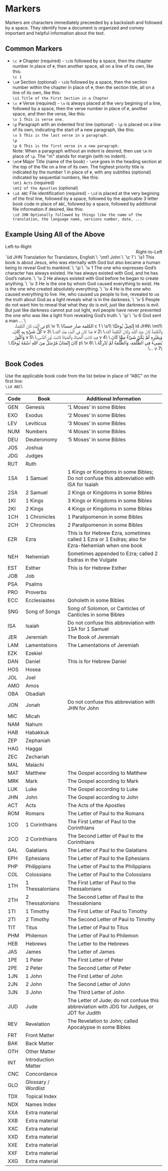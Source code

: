 # Markers
Markers are characters immediately preceeded by a backslash and followed by a space. They identify how a document is organized and convey important and helpful information about the text.

## Common Markers
- `\c #` Chapter (required) - `\c`is followed by a space, then the chapter number in place of `#`, then another space, all on a line of its own, like this:\
        `\c 1`
- `\s#` Section (optional) - `\s`is followed by a space, then the section number within the chapter in place of `#`, then the section title, all on a line of its own, like this:\
        `\s1 Title of the First Section in a Chapter`
- `\v #` Verse (required) - `\v` is always placed at the very begining of a line, followed by a space, then the verse number in place of `#`, another space, and then the verse, like this:\
        `\v 1 This is verse one.`
- `\p` Paragraph with an indented first line (optional) - `\p` is placed on a line of its own, indicating the start of a new paragraph, like this:\
        `\v 5 This is the last verse in a paragraph.`\
        `\p`\
        `\p 6 This is the first verse in a new paragraph.`\
    Note: When a paragraph without an indent is desired, then use `\m` in place of `\p`. The "m" stands for margin (with no indent).
- `\mt#` Major Title (name of the book) - `\mt#` goes in the heading section at the top of the file on a line of its own. The highest priority title is indicated by the number 1 in place of `#`, with any subtitles (optional) indicated by sequential numbers, like this:\
        `\mt1 Acts` (required)\
        `\mt2 of the Apostles` (optional)
- `\id ABC` File identification (required) - `\id` is placed at the very begining of the first line, followed by a space, followed by the applicable 3 letter book code in place of `ABC`, followed by a space, followed by additional file information if desired, like this:\
        `\id JHN Optionally followed by things like the name of the translation, the language name, versions number, date, ...`

## Example Using All of the Above


<div style={{ width: "50%", textAlign: "center" }}>Left-to-Right</div><div dir="rtl" style={{ width: "50%", textAlign: "center" }}>Right-to-Left</div>
<div style={{ width: "50%", textAlign: "center" }}>
`\id JHN Translation for Translators, English`\
`\mt1 John`\
`\c 1`\
`\s1 This book is about Jesus, who was eternally with God but also became a human being to reveal God to mankind.`\
`\p`\
`\v 1 The one who expresses God’s character has always existed. He has always existed with God, and he has God’s nature.`\
`\v 2 He always existed with God before he began to create anything.`\
`\v 3 He is the one by whom God caused everything to exist. He is the one who created absolutely everything.`\
`\v 4 He is the one who caused everything to live. He, who caused us people to live, revealed to us the truth about God as a light reveals what is in the darkness.`\
`\v 5 People do not want him to reveal that what they do is evil, just like darkness is evil. But just like darkness cannot put out light, evil people have never prevented the one who was like a light from revealing God’s truth.`\
`\p`\
`\v 6 God sent a man ...`\
</div><div dir="rtl" style={{ width: "50%", textAlign: "center" }}>
\id JHN\
\mt1 إِنْجِيلُ يُوحَنَّا\
\c 1  \
\s1 الكلمة صار جسدًا\
\p\
\v 1 فِي ٱلْبَدْءِ كَانَ ٱلْكَلِمَةُ، وَٱلْكَلِمَةُ كَانَ عِنْدَ ٱللهِ، وَكَانَ ٱلْكَلِمَةُ ٱللهَ.\
\v 2 هَذَا كَانَ فِي ٱلْبَدْءِ عِنْدَ ٱللهِ.\
\v 3 كُلُّ شَيْءٍ بِهِ كَانَ، وَبِغَيْرِهِ لَمْ يَكُنْ شَيْءٌ مِمَّا كَانَ.\
\v 4 فِيهِ كَانَتِ ٱلْحَيَاةُ، وَٱلْحَيَاةُ كَانَتْ نُورَ ٱلنَّاسِ،\
\v 5 وَٱلنُّورُ يُضِيءُ فِي ٱلظُّلْمَةِ، وَٱلظُّلْمَةُ لَمْ تُدْرِكْهُ.\
\p\
\v 6 كَانَ إِنْسَانٌ مُرْسَلٌ مِنَ ٱللهِ ٱسْمُهُ يُوحَنَّا.\
\v 7 ...\
</div>


## Book Codes
Use the applicable book code from the list below in place of "ABC" on the first line:\
`\id ABC`\

| Code | Book | Additional Information |
| --- | --- | --- |
| GEN | Genesis | ‘1 Moses’ in some Bibles |
| EXO | Exodus | ‘2 Moses’ in some Bibles |
| LEV | Leviticus | ‘3 Moses’ in some Bibles |
| NUM | Numbers | ‘4 Moses’ in some Bibles |
| DEU | Deuteronomy | ‘5 Moses’ in some Bibles |
| JOS | Joshua |  |
| JDG | Judges |  |
| RUT | Ruth |  |
| 1SA | 1 Samuel | 1 Kings or Kingdoms in some Bibles; Do not confuse this abbreviation with ISA for Isaiah |
| 2SA | 2 Samuel | 2 Kings or Kingdoms in some Bibles |
| 1KI | 1 Kings | 3 Kings or Kingdoms in some Bibles |
| 2KI | 2 Kings | 4 Kings or Kingdoms in some Bibles |
| 1CH | 1 Chronicles | 1 Paralipomenon in some Bibles |
| 2CH | 2 Chronicles | 2 Paralipomenon in some Bibles |
| EZR | Ezra | This is for Hebrew Ezra, sometimes called 1 Ezra or 1 Esdras; also for Ezra-Nehemiah when one book |
| NEH | Nehemiah | Sometimes appended to Ezra; called 2 Esdras in the Vulgate |
| EST | Esther | This is for Hebrew Esther |
| JOB | Job |  |
| PSA | Psalms |  |
| PRO | Proverbs |  |
| ECC | Ecclesiastes | Qoholeth in some Bibles |
| SNG | Song of Songs | Song of Solomon, or Canticles of Canticles in some Bibles |
| ISA | Isaiah | Do not confuse this abbreviation with 1SA for 1 Samuel |
| JER | Jeremiah | The Book of Jeremiah |
| LAM | Lamentations | The Lamentations of Jeremiah |
| EZK | Ezekiel |  |
| DAN | Daniel | This is for Hebrew Daniel |
| HOS | Hosea |  |
| JOL | Joel |  |
| AMO | Amos |  |
| OBA | Obadiah |  |
| JON | Jonah | Do not confuse this abbreviation with JHN for John |
| MIC | Micah |  |
| NAM | Nahum |  |
| HAB | Habakkuk |  |
| ZEP | Zephaniah |  |
| HAG | Haggai |  |
| ZEC | Zechariah |  |
| MAL | Malachi |  |
| MAT | Matthew | The Gospel according to Matthew |
| MRK | Mark | The Gospel according to Mark |
| LUK | Luke | The Gospel according to Luke |
| JHN | John | The Gospel according to John |
| ACT | Acts | The Acts of the Apostles |
| ROM | Romans | The Letter of Paul to the Romans |
| 1CO | 1 Corinthians | The First Letter of Paul to the Corinthians |
| 2CO | 2 Corinthians | The Second Letter of Paul to the Corinthians |
| GAL | Galatians | The Letter of Paul to the Galatians |
| EPH | Ephesians | The Letter of Paul to the Ephesians |
| PHP | Philippians | The Letter of Paul to the Philippians |
| COL | Colossians | The Letter of Paul to the Colossians |
| 1TH | 1 Thessalonians | The First Letter of Paul to the Thessalonians |
| 2TH | 2 Thessalonians | The Second Letter of Paul to the Thessalonians |
| 1TI | 1 Timothy | The First Letter of Paul to Timothy |
| 2TI | 2 Timothy | The Second Letter of Paul to Timothy |
| TIT | Titus | The Letter of Paul to Titus |
| PHM | Philemon | The Letter of Paul to Philemon |
| HEB | Hebrews | The Letter to the Hebrews |
| JAS | James | The Letter of James |
| 1PE | 1 Peter | The First Letter of Peter |
| 2PE | 2 Peter | The Second Letter of Peter |
| 1JN | 1 John | The First Letter of John |
| 2JN | 2 John | The Second Letter of John |
| 3JN | 3 John | The Third Letter of John |
| JUD | Jude | The Letter of Jude; do not confuse this abbreviation with JDG for Judges, or JDT for Judith |
| REV | Revelation | The Revelation to John; called Apocalypse in some Bibles |
| FRT | Front Matter |  |
| BAK | Back Matter |  |
| OTH | Other Matter |  |
| INT | Introduction Matter |  |
| CNC | Concordance |  |
| GLO | Glossary / Wordlist |  |
| TDX | Topical Index |  |
| NDX | Names Index |  |
| XXA | Extra material |  |
| XXB | Extra material |  |
| XXC | Extra material |  |
| XXD | Extra material |  |
| XXE | Extra material |  |
| XXF | Extra material |  |
| XXG | Extra material |  |
